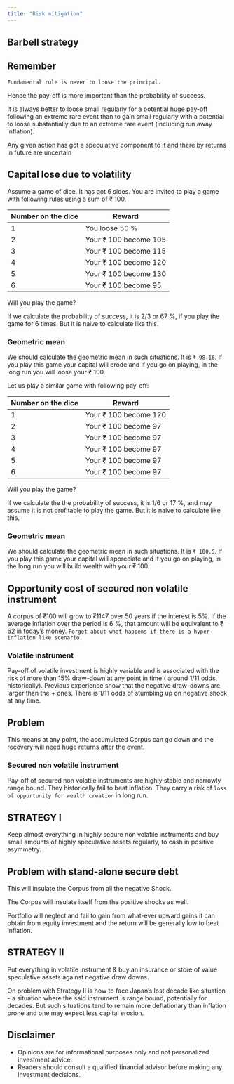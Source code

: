 ```yaml
---
title: "Risk mitigation"
---
```


## Barbell strategy

::: callout-tip
## Remember

`Fundamental rule is never to loose the principal.`

Hence the pay-off is more important than the probability of success.

It is always better to loose small regularly for a potential huge pay-off following an extreme rare event than to gain small regularly with a potential to loose substantially due to an extreme rare event (including run away inflation).

Any given action has got a speculative component to it and there by returns in future are uncertain
:::

## Capital lose due to volatility

Assume a game of dice. It has got 6 sides. You are invited to play a game with following rules using a sum of ₹ 100.

| Number on the dice | Reward                |
|--------------------|-----------------------|
| 1                  | You loose 50 %        |
| 2                  | Your ₹ 100 become 105 |
| 3                  | Your ₹ 100 become 115 |
| 4                  | Your ₹ 100 become 120 |
| 5                  | Your ₹ 100 become 130 |
| 6                  | Your ₹ 100 become 95  |

Will you play the game?

If we calculate the probability of success, it is 2/3 or 67 %, if you play the game for 6 times. But it is naive to calculate like this.

### Geometric mean

We should calculate the geometric mean in such situations. It is `₹ 98.16`. If you play this game your capital will erode and if you go on playing, in the long run you will loose your ₹ 100.

Let us play a similar game with following pay-off:

| Number on the dice | Reward                |
|--------------------|-----------------------|
| 1                  | Your ₹ 100 become 120 |
| 2                  | Your ₹ 100 become 97  |
| 3                  | Your ₹ 100 become 97  |
| 4                  | Your ₹ 100 become 97  |
| 5                  | Your ₹ 100 become 97  |
| 6                  | Your ₹ 100 become 97  |

Will you play the game?

If we calculate the the probability of success, it is 1/6 or 17 %, and may assume it is not profitable to play the game. But it is naive to calculate like this.

### Geometric mean

We should calculate the geometric mean in such situations. It is `₹ 100.5`. If you play this game your capital will appreciate and if you go on playing, in the long run you will build wealth with your ₹ 100.

## Opportunity cost of secured non volatile instrument

A corpus of ₹100 will grow to ₹1147 over 50 years if the interest is 5%. If the average inflation over the period is 6 %, that amount will be equivalent to ₹ 62 in today's money. `Forget about what happens if there is a hyper-inflation like scenario.`

### Volatile instrument

Pay-off of volatile investment is highly variable and is associated with the risk of more than 15% draw-down at any point in time ( around $1/11$ odds, historically). Previous experience show that the negative draw-downs are larger than the + ones. There is $1/11$ odds of stumbling up on negative shock at any time.

::: callout-warning
## Problem

This means at any point, the accumulated Corpus can go down and the recovery will need huge returns after the event.
:::

### Secured non volatile instrument

Pay-off of secured non volatile instruments are highly stable and narrowly range bound. They historically fail to beat inflation. They carry a risk of `loss of opportunity for wealth creation` in long run.

## STRATEGY I

Keep almost everything in highly secure non volatile instruments and buy small amounts of highly speculative assets regularly, to cash in positive asymmetry.

::: callout-warning
## Problem with stand-alone secure debt 

This will insulate the Corpus from all the negative Shock.

The Corpus will insulate itself from the positive shocks as well.

Portfolio will neglect and fail to gain from what-ever upward gains it can obtain from equity investment and the return will be generally low to beat inflation.
:::

## STRATEGY II

Put everything in volatile instrument & buy an insurance or store of value speculative assets against negative draw downs.

On problem with Strategy II is how to face Japan's lost decade like situation - a situation where the said instrument is range bound, potentially for decades. But such situations tend to remain more deflationary than inflation prone and one may expect less capital erosion.

::: callout-caution
## Disclaimer

-   Opinions are for informational purposes only and not personalized investment advice.
-   Readers should consult a qualified financial advisor before making any investment decisions.
:::
